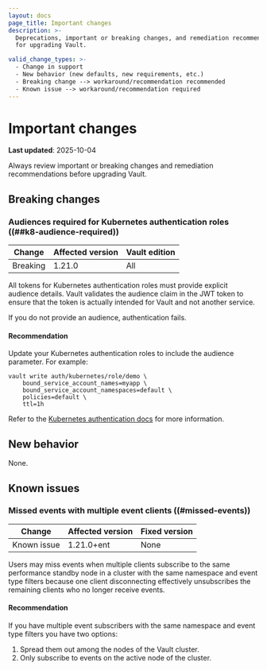 ```yaml
---
layout: docs
page_title: Important changes
description: >-
  Deprecations, important or breaking changes, and remediation recommendations
  for upgrading Vault.

valid_change_types: >-
  - Change in support
  - New behavior (new defaults, new requirements, etc.)
  - Breaking change --> workaround/recommendation recommended
  - Known issue --> workaround/recommendation required
---
```


# Important changes

**Last updated**: 2025-10-04

Always review important or breaking changes and remediation recommendations
before upgrading Vault.

## Breaking changes

### Audiences required for Kubernetes authentication roles ((##k8-audience-required))

| Change       | Affected version | Vault edition
| ------------ | ---------------- | -------------
| Breaking     | 1.21.0           | All

All tokens for Kubernetes authentication roles must provide explicit audience
details. Vault validates the audience claim in the JWT token to ensure that the
token is actually intended for Vault and not another service.

If you do not provide an audience, authentication fails.

#### Recommendation

Update your Kubernetes authentication roles to include the audience parameter.
For example:

```shell-session
vault write auth/kubernetes/role/demo \
    bound_service_account_names=myapp \
    bound_service_account_namespaces=default \
    policies=default \
    ttl=1h
```

Refer to the [Kubernetes authentication docs](/vault/docs/auth/kubernetes) for
more information.


## New behavior

None.


## Known issues

### Missed events with multiple event clients ((#missed-events)) <EnterpriseAlert inline="true" />

| Change      | Affected version | Fixed version
| ----------- | ---------------- | -------------
| Known issue | 1.21.0+ent       | None

Users may miss events when multiple clients subscribe to the same performance
standby node in a cluster with the same namespace and event type filters because
one client disconnecting effectively unsubscribes the remaining clients who no
longer receive events.

#### Recommendation

If you have multiple event subscribers with the same namespace and event type
filters you have two options:

1. Spread them out among the nodes of the Vault cluster.
1. Only subscribe to events on the active node of the cluster.